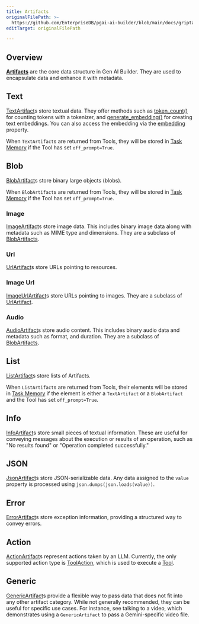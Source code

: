```yaml
---
title: Artifacts
originalFilePath: >-
  https://github.com/EnterpriseDB/pgai-ai-builder/blob/main/docs/griptape-framework/data/artifacts.md
editTarget: originalFilePath

---
```


## Overview

**[Artifacts](../reference/artifacts/base_artifact.mdx)** are the core data structure in Gen AI Builder. They are used to encapsulate data and enhance it with metadata.

## Text

[TextArtifact](../reference/artifacts/text_artifact.mdx)s store textual data. They offer methods such as [token_count()](../reference/artifacts/text_artifact.mdx#griptape.artifacts.text_artifact.TextArtifact.token_count) for counting tokens with a tokenizer, and [generate_embedding()](../reference/artifacts/text_artifact.mdx#griptape.artifacts.text_artifact.TextArtifact.generate_embedding) for creating text embeddings. You can also access the embedding via the [embedding](../reference/artifacts/text_artifact.mdx#griptape.artifacts.text_artifact.TextArtifact.embedding) property.

When `TextArtifact`s are returned from Tools, they will be stored in [Task Memory](../structures/task-memory.mdx) if the Tool has set `off_prompt=True`.

## Blob

[BlobArtifact](../reference/artifacts/blob_artifact.mdx)s store binary large objects (blobs).

When `BlobArtifact`s are returned from Tools, they will be stored in [Task Memory](../structures/task-memory.mdx) if the Tool has set `off_prompt=True`.

### Image

[ImageArtifact](../reference/artifacts/image_artifact.mdx)s store image data. This includes binary image data along with metadata such as MIME type and dimensions. They are a subclass of [BlobArtifacts](artifacts.mdx#blob).

### Url

[UrlArtifact](../reference/artifacts/url_artifact.mdx)s store URLs pointing to resources.

### Image Url

[ImageUrlArtifact](../reference/artifacts/image_url_artifact.mdx)s store URLs pointing to images. They are a subclass of [UrlArtifact](artifacts.mdx#url).

### Audio

[AudioArtifact](../reference/artifacts/audio_artifact.mdx)s store audio content. This includes binary audio data and metadata such as format, and duration. They are a subclass of [BlobArtifacts](artifacts.mdx#blob).

## List

[ListArtifact](../reference/artifacts/list_artifact.mdx)s store lists of Artifacts.

When `ListArtifact`s are returned from Tools, their elements will be stored in [Task Memory](../structures/task-memory.mdx) if the element is either a `TextArtifact` or a `BlobArtifact` and the Tool has set `off_prompt=True`.

## Info

[InfoArtifact](../reference/artifacts/info_artifact.mdx)s store small pieces of textual information. These are useful for conveying messages about the execution or results of an operation, such as "No results found" or "Operation completed successfully."

## JSON

[JsonArtifact](../reference/artifacts/json_artifact.mdx)s store JSON-serializable data. Any data assigned to the `value` property is processed using `json.dumps(json.loads(value))`.

## Error

[ErrorArtifact](../reference/artifacts/error_artifact.mdx)s store exception information, providing a structured way to convey errors.

## Action

[ActionArtifact](../reference/artifacts/action_artifact.mdx)s represent actions taken by an LLM. Currently, the only supported action type is [ToolAction](../reference/common/actions/tool_action.mdx), which is used to execute a [Tool](../tools).

## Generic

[GenericArtifact](../reference/artifacts/generic_artifact.mdx)s provide a flexible way to pass data that does not fit into any other artifact category. While not generally recommended, they can be useful for specific use cases. For instance, see talking to a video, which demonstrates using a `GenericArtifact` to pass a Gemini-specific video file.
